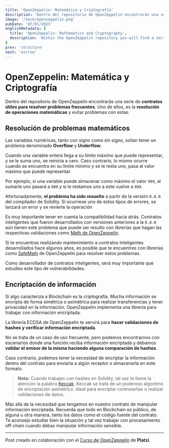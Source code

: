 ```yaml
---
title: 'OpenZeppelin: Matemática y Criptografía'
description: 'Dentro del repositorio de OpenZeppelin encontrarás una serie de contratos útiles para resolver problemas frecuentes, como la resolución de operaciones matemáticas o mecanismos criptográficos.'
image: '/tech/openzeppelin.png'
pubDate: '07/01/2023'
englishMetadata: {
  title: 'OpenZeppelin: Mathematics and Cryptography',
  description: 'Within the OpenZeppelin repository you will find a series of contracts useful for solving common problems, such as solving mathematical operations or cryptographic mechanisms.'
}
prev: 'structure'
next: 'escrow'
---
```


# OpenZeppelin: Matemática y Criptografía

Dentro del repositorio de OpenZeppelin encontrarás una serie de **contratos útiles para resolver problemas frecuentes**. Uno de ellos, es la **resolución de operaciones matemáticas** y evitar problemas con estas.

## Resolución de problemas matemáticos

Las variables numéricas, tanto con signo como sin signo, solían tener un problema denominado **Overflow** y **Underflow**.

Cuando una variable entera llega a su límite máximo que puede representar, y se le suma uno, se reinicia a cero. Caso contrario, lo mismo ocurre cuando se encuentra en su límite mínimo y se le resta uno, pasa al valor máximo que puede representar.

Por ejemplo, si una variable puede almacenar como máximo el valor `999`, al sumarle uno pasará a `000` y si le restamos uno a este vuelve a `999`.

Afortunadamente, **el problema ha sido resuelto** a partir de la versión `0.8.0` del compilador de Solidity. Si ocurriese uno de estos tipos de errores, se lanzará un error y se revierte la operación

Es muy importante tener en cuenta la compatibilidad hacia atrás. Contratos inteligentes que fueron desarrollados con versiones anteriores a la `0.8.0` aún tienen este problema que puede ser resulto con librerías que hagan las respectivas validaciones como [Math de OpenZeppelin](https://docs.openzeppelin.com/contracts/2.x/api/math "Math de OpenZeppelin").

Si te encuentras realizando mantenimiento a contratos inteligentes desarrollados hace algunos años, es posible que te encuentres con librerías como [SafeMath](https://github.com/OpenZeppelin/openzeppelin-contracts/tree/master/contracts/utils/math "SafeMath") de OpenZeppelin para resolver estos problemas.

Como desarrollador de contratos inteligentes, será muy importante que estudies este tipo de vulnerabilidades.

## Encriptación de información

Si algo caracteriza a Blockchain es la criptografía. Mucha información se encripta de forma simétrica o asimétrica para realizar transferencias y tener privacidad en la información. OpenZeppelin implementa una librería para trabajar con información encriptada.

La librería ECDSA de OpenZeppelin te servirá para **hacer validaciones de hashes y verificar información encriptada**.

No se trata de un caso de uso frecuente, pero podemos encontrarnos con escenarios donde una función reciba información encriptada y debamos **validar el emisor de la misma haciendo alguna comparación de hashes**.

Caso contrario, podemos tener la necesidad de encriptar la información dentro del contrato para enviarla a algún receptor o almacenarla en este formato.

> **Nota:** Cuando trabajes con hashes en Solidity, tal vez te llame la atención la palabra [Keccak](https://www.cyberseguridad.net/keccak-es-el-algoritmo-elegido-como-sha-3 "Keccak"). Keccak se trata de un poderoso algoritmo de encriptación asimétrico. Ideal para encriptar contraseñas o realizar validaciones de datos.

Más allá de la necesidad que tengamos en nuestro contrato de manipular información encriptada. Recuerda que todo en Blockchain es público, de alguna u otra manera, tanto los datos como el código fuente del contrato. Te aconsejo estudiar bien la situación y tal vez trabajar con procesamiento off-chain cuando debas manipular información sensible.

---
Post creado en colaboración con el [Curso de OpenZeppelin](https://platzi.com/cursos/openzeppelin/ "Curso de OpenZeppelin de Platzi") de **Platzi**.
